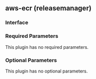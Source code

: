 ## aws-ecr (releasemanager)

### Interface

### Required Parameters

This plugin has no required parameters.

### Optional Parameters

This plugin has no optional parameters.

